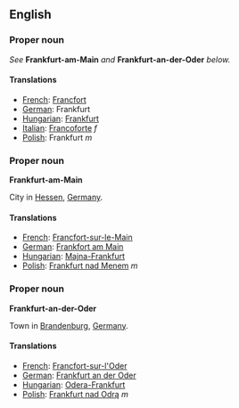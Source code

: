 ==English==

===Proper noun===

''See'' '''Frankfurt-am-Main''' ''and'' '''Frankfurt-an-der-Oder''' ''below.''

====Translations====

*[[French]]: [[Francfort]]
*[[German]]: Frankfurt
*[[Hungarian]]: [[Frankfurt]]
*[[Italian]]: [[Francoforte]] ''f''
*[[Polish]]: Frankfurt ''m''

===Proper noun===

'''Frankfurt-am-Main'''

City in [[Hessen]], [[Germany]].


====Translations====

*[[French]]: [[Francfort-sur-le-Main]]
*[[German]]: [[Frankfort am Main]]
*[[Hungarian]]: [[Majna-Frankfurt]]
*[[Polish]]: [[Frankfurt nad Menem]] ''m''

===Proper noun===

'''Frankfurt-an-der-Oder'''

Town in [[Brandenburg]], [[Germany]].

====Translations====

*[[French]]: [[Francfort-sur-l'Oder]]
*[[German]]: [[Frankfurt an der Oder]]
*[[Hungarian]]: [[Odera-Frankfurt]]
*[[Polish]]: [[Frankfurt nad Odrą]] ''m''